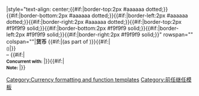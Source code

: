 |style="text-align: center;{{{style|}}}{{#if:{{{dotted_top|}}}|border-top:2px #aaaaaa dotted;}}{{#if:{{{dotted_bottom|}}}|border-bottom:2px #aaaaaa dotted;}}{{#if:{{{dotted_left|}}}|border-left:2px #aaaaaa dotted;}}{{#if:{{{dotted_right|}}}|border-right:2px #aaaaaa dotted;}}{{#if:{{{invisible_top|}}}|border-top:2px #f9f9f9 solid;}}{{#if:{{{invisible_bottom|}}}|border-bottom:2px #f9f9f9 solid;}}{{#if:{{{invisible_left|}}}|border-left:2px #f9f9f9 solid;}}{{#if:{{{invisible_right|}}}|border-right:2px #f9f9f9 solid;}}" rowspan="{{{rowspan|1}}}" colspan="{{{colspan|1}}}"|'''{{{location}}}货币''' {{#if:{{{as_part_of|}}}|(as part of {{{as_part_of}}})}}{{#if:{{{subareas|}}}|<br><small>({{{subareas}}})</small>|}}<br>{{{start}}} &ndash; {{{end|}}}{{#if:{{{concurrent|}}}|<br><small>'''Concurrent with:''' {{{concurrent}}}</small>|}}{{#if:{{{note|}}}|<br><small>'''Note:''' {{{note}}}</small>|}}<noinclude>

[[Category:Currency formatting and function templates]]
[[Category:前任继任模板]]
</noinclude>